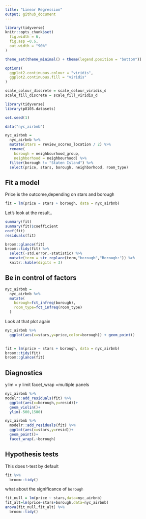 ```yaml
---
title: "Linear Regression"
output: github_document
---
```


```r
library(tidyverse)
knitr::opts_chunk$set(
  fig.width = 6,
  fig.asp =0.6,
  out.width = "90%"
) 

theme_set(theme_minimal() + theme(legend.position = "bottom"))

options(
  ggplot2.continuous.colour = "viridis",
  ggplot2.continuous.fill = "viridis"
)

scale_colour_discrete = scale_colour_viridis_d
scale_fill_discrete = scale_fill_viridis_d

```

```r
library(tidyverse)
library(p8105.datasets)

set.seed(1)

```

```r
data("nyc_airbnb")

nyc_airbnb = 
  nyc_airbnb %>% 
  mutate(stars = review_scores_location / 2) %>% 
  rename(
    borough = neighbourhood_group,
    neighborhood = neighbourhood) %>% 
  filter(borough != "Staten Island") %>% 
  select(price, stars, borough, neighborhood, room_type)
```

## Fit a model
Price is the outcome,depending on stars and borough
```r
fit = lm(price ~ stars + borough, data = nyc_airbnb)
```

Let's look at the result..
```r
summary(fit)
summary(fit)$coefficient
coef(fit)
residuals(fit)
```

```r
broom::glance(fit)
broom::tidy(fit) %>% 
  select(-std.error,-statistic) %>% 
  mutate(term = str_replace(term,"borough","Borough:")) %>% 
  knitr::kable(digits = 3)

```


## Be in control of factors 
```r
nyc_airbnb =
  nyc_airbnb %>% 
  mutate(
    borough=fct_infreq(borough),
    room_type=fct_infreq(room_type)
  )
```


Look at that plot again
```r
nyc_airbnb %>% 
  ggplot(aes(x=stars,y=price,color=borough)) + geom_point()
  
```

```r
fit = lm(price ~ stars + borough, data = nyc_airbnb)
broom::tidy(fit)
broom::glance(fit)
```

## Diagnostics
ylim = y limit
facet_wrap =multiple panels
```r
nyc_airbnb %>% 
modelr::add_residuals(fit) %>% 
  ggplot(aes(x=borough,y=resid))+
  geom_violin()+
  ylim(-500,1500)

nyc_airbnb %>% 
  modelr::add_residuals(fit) %>% 
  ggplot(aes(x=stars,y=resid))+
  geom_point()+
  facet_wrap(.~borough)
```

## Hypothesis tests
This does t-test by default
```r
fit %>% 
  broom::tidy()
```

what about the significance of `borough`

```r
fit_null = lm(price ~ stars,data=nyc_airbnb)
fit_alt=lm(price~stars+borough,data=nyc_airbnb)
anova(fit_null,fit_alt) %>% 
  broom::tidy()

```


